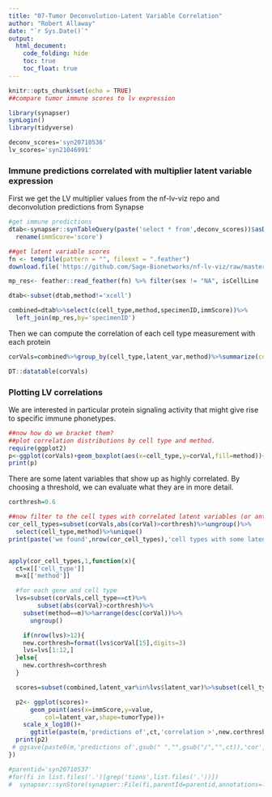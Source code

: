 ```yaml
---
title: "07-Tumor Deconvolution-Latent Variable Correlation"
author: "Robert Allaway"
date: "`r Sys.Date()`"
output:
  html_document:
    code_folding: hide
    toc: true
    toc_float: true
---
```


```r
knitr::opts_chunk$set(echo = TRUE)
##compare tumor immune scores to lv expression

library(synapser)
synLogin()
library(tidyverse)

deconv_scores='syn20710536'
lv_scores='syn21046991'
```

### Immune predictions correlated with multiplier latent variable expression

First we get the LV multiplier values from the nf-lv-viz repo and deconvolution predictions from Synapse

```r
#get immune predictions
dtab<-synapser::synTableQuery(paste('select * from',deconv_scores))$asDataFrame()%>%
  rename(immScore='score')

##get latent variable scores
fn <- tempfile(pattern = "", fileext = ".feather")
download.file('https://github.com/Sage-Bionetworks/nf-lv-viz/raw/master/data/filt_nf_mp_res.feather', destfile = fn)

mp_res<- feather::read_feather(fn) %>% filter(sex != "NA", isCellLine != "TRUE") 

dtab<-subset(dtab,method!='xcell')

combined=dtab%>%select(c(cell_type,method,specimenID,immScore))%>%
  left_join(mp_res,by='specimenID')
```

Then we can compute the correlation of each cell type measurement with each protein
```r
corVals=combined%>%group_by(cell_type,latent_var,method)%>%summarize(corVal=cor(immScore,value,method = "spearman"))

DT::datatable(corVals)
```

### Plotting LV correlations
We are interested in particular protein signaling activity that might give rise to specific immune phonetypes.

```r
##now how do we bracket them?
##plot correlation distributions by cell type and method. 
require(ggplot2)
p<-ggplot(corVals)+geom_boxplot(aes(x=cell_type,y=corVal,fill=method))+ theme(axis.text.x = element_text(angle = 45, hjust = 1))+ggtitle("Correlation of MultiPLIER Latent Variables with predicted cell type")
print(p)
```

There are some latent variables that show up as highly correlated. By choosing a threshold, we can evaluate what they are in more detail.

```r
corthresh=0.6

##now filter to the cell types with correlated latent variables (or anticorrelated)
cor_cell_types=subset(corVals,abs(corVal)>corthresh)%>%ungroup()%>%
  select(cell_type,method)%>%unique()
print(paste('we found',nrow(cor_cell_types),'cell types with some latent variable correlation greater than',corthresh))


apply(cor_cell_types,1,function(x){
  ct=x[['cell_type']]
  m=x[['method']]

  #for each gene and cell type
  lvs=subset(corVals,cell_type==ct)%>%
        subset(abs(corVal)>corthresh)%>%
    subset(method==m)%>%arrange(desc(corVal))%>%
      ungroup()

    if(nrow(lvs)>12){
    new.corthresh=format(lvs$corVal[15],digits=3)
    lvs=lvs[1:12,]
  }else{
    new.corthresh=corthresh
  }

  scores=subset(combined,latent_var%in%lvs$latent_var)%>%subset(cell_type==ct)%>%subset(method==m)

  p2<- ggplot(scores)+
      geom_point(aes(x=immScore,y=value,
          col=latent_var,shape=tumorType))+
    scale_x_log10()+
      ggtitle(paste(m,'predictions of',ct,'correlation >',new.corthresh))
  print(p2)
 # ggsave(paste0(m,'predictions of',gsub(" ","",gsub("/","",ct)),'cor',new.corthresh,'.pdf'))
})

#parentid='syn20710537'
#for(fi in list.files('.')[grep('tions',list.files('.'))])
#  synapser::synStore(synapser::File(fi,parentId=parentid,annotations=list(resourceType='analysis',isMultiSpecimen='TRUE',isMultiIndividual='TRUE')),used=c(deconv_scores,metaviper_scores),executed=this.script)
```

